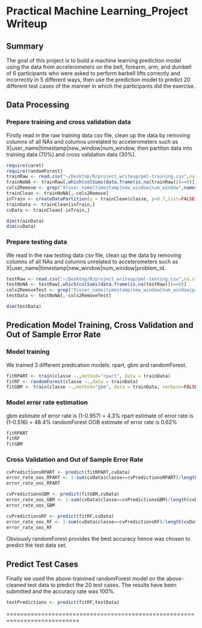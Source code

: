 # Practical Machine Learning_Project Writeup

## Summary

The goal of this project is to build a machine learning prediction model using the data from accelerometers on the belt, forearm, arm, and dumbell of 6 participants who were asked to perform barbell lifts correctly and incorrectly in 5 different ways, then use the prediction model to predict 20 different test cases of the manner in which the participants did the exercise.

## Data Processing

### Prepare training and cross validation data
Firstly read in the raw training data csv file, clean up the data by removing columns of all NAs and columns unrelated to accelerometers such as X|user_name|timestamp|new_window|num_window, then partiton data into training data (70%) and cross validation data (30%).

```r
require(caret)
require(randomForest)
trainRaw <- read.csv("~/Desktop/R/project_writeup/pml-training.csv",na.strings=c("NA",""))
trainNoNA <- trainRaw[,which(colSums(data.frame(is.na(trainRaw)))==0)]
cols2Remove <- grep("X|user_name|timestamp|new_window|num_window",names(trainNoNA))
trainClean <- trainNoNA[,-cols2Remove]
inTrain <- createDataPartition(y = trainClean$classe, p=0.7,list=FALSE)
trainData <- trainClean[inTrain,]
cvData <- trainClean[-inTrain,]
```

```r
dim(trainData)
dim(cvData)
```
### Prepare testing data
We read in the raw testing data csv file, clean up the data by removing columns of all NAs and columns unrelated to accelerometers such as X|user_name|timestamp|new_window|num_window|problem_id.

```r
testRaw <- read.csv("~/Desktop/R/project_writeup/pml-testing.csv",na.strings=c("NA",""))
testNoNA <- testRaw[,which(colSums(data.frame(is.na(testRaw)))==0)]
cols2RemoveTest <- grep("X|user_name|timestamp|new_window|num_window|problem_id",names(testNoNA))
testData <- testNoNA[,-cols2RemoveTest]
```

```r
dim(testData)
```

## Predication Model Training, Cross Validation and Out of Sample Error Rate

### Model training

We trained 3 different predication models: rpart, gbm and randomForest. 

```r
fitRPART <- train(classe ~.,method="rpart", data = trainData)
fitRF <- randomForest(classe ~.,data = trainData)
fitGBM <- train(classe ~.,method="gbm", data = trainData, verbose=FALSE)
```

### Model error rate estimation

gbm estimate of error rate is (1-0.957) = 4.3%
rpart estimate of error rate is (1-0.516) = 48.4%
randomForest OOB estimate of error rate is 0.62%

```r
fitRPART
fitRF
fitGBM
```
### Cross Validation and Out of Sample Error Rate

```r
cvPredictionsRPART <- predict(fitRPART,cvData)
error_rate_oos_RPART <- 1-sum(cvData$classe==cvPredictionsRPART)/length(cvData$classe)
error_rate_oos_RPART

cvPredictionsGBM <- predict(fitGBM,cvData)
error_rate_oos_GBM <- 1-sum(cvData$classe==cvPredictionsGBM)/length(cvData$classe)
error_rate_oos_GBM

cvPredictionsRF <- predict(fitRF,cvData)
error_rate_oos_RF <- 1-sum(cvData$classe==cvPredictionsRF)/length(cvData$classe)
error_rate_oos_RF
```
Obviously randomForest provides the best accuracy hence was chosen to predict the test data set.

## Predict Test Cases

Finally we used the above-trainined randomForest model on the above-cleaned test data to predict the 20 test cases. The results have been submitted and the accuracy rate was 100%.

```r
testPredictions <- predict(fitRF,testData)
```

===========================================================================
